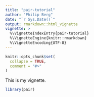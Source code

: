 ```yaml
---
title: "pair-tutorial"
author: "Philip Berg"
date: "`r Sys.Date()`"
output: rmarkdown::html_vignette
vignette: >
  %\VignetteIndexEntry{pair-tutorial}
  %\VignetteEngine{knitr::rmarkdown}
  %\VignetteEncoding{UTF-8}
---
```


```r
knitr::opts_chunk$set(
  collapse = TRUE,
  comment = "#>"
)
```

This is my vignette.
```r
library(pair)
```
